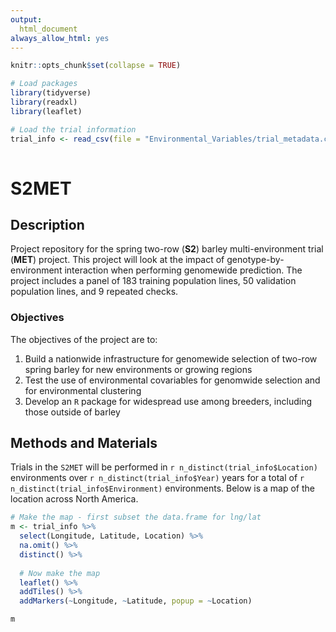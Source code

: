 ```yaml
---
output: 
  html_document
always_allow_html: yes
---
```


<!-- README.md is generated from README.Rmd. Please edit that file -->  

```r
knitr::opts_chunk$set(collapse = TRUE)

# Load packages
library(tidyverse)
library(readxl)
library(leaflet)

# Load the trial information
trial_info <- read_csv(file = "Environmental_Variables/trial_metadata.csv")
  

```

# S2MET

## Description

Project repository for the spring two-row (**S2**) barley multi-environment trial (**MET**) project. This project will look at the impact of genotype-by-environment interaction when performing genomewide prediction. The project includes a panel of 183 training population lines, 50 validation population lines, and 9 repeated checks.

### Objectives

The objectives of the project are to:

1. Build a nationwide infrastructure for genomewide selection of two-row spring barley for new environments or growing regions
2. Test the use of environmental covariables for genomwide selection and for environmental clustering
3. Develop an `R` package for widespread use among breeders, including those outside of barley


## Methods and Materials

Trials in the `S2MET` will be performed in `r n_distinct(trial_info$Location)` environments over `r n_distinct(trial_info$Year)` years for a total of `r n_distinct(trial_info$Environment)` environments. Below is a map of the location across North America.

```r

# Make the map - first subset the data.frame for lng/lat
m <- trial_info %>%
  select(Longitude, Latitude, Location) %>%
  na.omit() %>%
  distinct() %>%
  
  # Now make the map
  leaflet() %>%
  addTiles() %>%
  addMarkers(~Longitude, ~Latitude, popup = ~Location)

m
  

```



